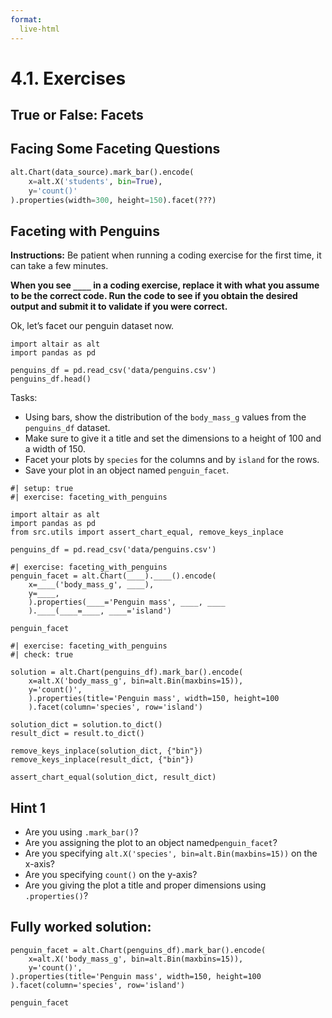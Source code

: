 ```yaml
---
format:
  live-html
---
```


<script src='../../src/quiz.js'></script>  

# 4.1. Exercises

## True or False: Facets

<div id='mcq1'></div> 
<script>
    generateQuiz(
        'mcq1', 
        'True or False',  
        'If you facet and assign a colour channel to the same column, you will obtain subplots all in different colours.',  
        { 
        'True': '',
        'False': 'Since there is only one group (based on the chosen column) in each faceted chart, there will also only be one color in each of the charts.'
        },
        'True',  
    );
</script>

<div id='mcq2'></div> 
<script>
    generateQuiz(
        'mcq2',
        'True or False',
        'Faceting works best with a numeric column.',
        {
        'True': 'How many plots will a continuous feature produce?',
        'False': 'Faceting works when the column you wish to facet is categorical.' 
        },
        'False',
    );
</script>

## Facing Some Faceting Questions

<div id='mcq3'></div> 
<script>
    generateQuiz(
        'mcq3', 
        'Question 1',  
        'When we facet a plot by a specific column, by default are the subplots displayed vertically or horizontally?',  
        { 
        'Horizontally': '',
        'Vertically': 'Just like a list, the plots are concatenated by default horizontally.'
        },
        'Horizontally',  
    );
</script>

<div id='mcq4'></div> 
<script>
    generateQuiz(
        'mcq4', 
        'Question 2',  
        'If we wanted to facet the plot below by the column <code>subject</code> and the number of plots per row at 4, what would be needed instead of <code>"???"</code> in the code below?',  
        { 
        '<code>"subject", row=3</code>': '<strong>row</strong> needs a column name as an argument value',
        '<code>"subject", rows=4</code>': 'This would produce 4 rows.',
        '<code>"subject", columns=4</code>': '',
        '<code>"subject", column=4</code>': 'The <code>column</code> argument needs a column label as an input.'
        },
        '<code>"subject", columns=4</code>',  
    );
</script>

```python
alt.Chart(data_source).mark_bar().encode(
    x=alt.X('students', bin=True),
    y='count()'
).properties(width=300, height=150).facet(???)


```

## Faceting with Penguins

**Instructions:**
Be patient when running a coding exercise for the first time, it can take a few minutes.

**When you see `____` in a coding exercise, replace it with what you assume to be the correct code. Run the code to see if you obtain the desired output
and submit it to validate if you were correct.**

Ok, let's facet our penguin dataset now.

```pyodide
import altair as alt
import pandas as pd

penguins_df = pd.read_csv('data/penguins.csv')
penguins_df.head()
```


Tasks: 

- Using bars, show the distribution of the `body_mass_g` values from the `penguins_df` dataset.
- Make sure to give it a title and set the dimensions to a height of 100 and a width of 150.
- Facet your plots by `species` for the columns and by `island` for the rows.
- Save your plot in an object named `penguin_facet`.

```pyodide
#| setup: true
#| exercise: faceting_with_penguins

import altair as alt
import pandas as pd
from src.utils import assert_chart_equal, remove_keys_inplace

penguins_df = pd.read_csv('data/penguins.csv')
```

```pyodide
#| exercise: faceting_with_penguins
penguin_facet = alt.Chart(____).____().encode(
    x=____('body_mass_g', ____),
    y=____,
    ).properties(____='Penguin mass', ____, ____
    ).____(____=____, ____='island')

penguin_facet
```

```pyodide
#| exercise: faceting_with_penguins
#| check: true

solution = alt.Chart(penguins_df).mark_bar().encode(
    x=alt.X('body_mass_g', bin=alt.Bin(maxbins=15)),
    y='count()',
    ).properties(title='Penguin mass', width=150, height=100
    ).facet(column='species', row='island')

solution_dict = solution.to_dict()
result_dict = result.to_dict()

remove_keys_inplace(solution_dict, {"bin"})
remove_keys_inplace(result_dict, {"bin"})

assert_chart_equal(solution_dict, result_dict)
```

:::: { .hint exercise="faceting_with_penguins"}
::: { .callout-note collapse="false"}

## Hint 1

- Are you using `.mark_bar()`?
- Are you assigning the plot to an object named`penguin_facet`?
- Are you specifying `alt.X('species', bin=alt.Bin(maxbins=15))` on the x-axis?
- Are you specifying `count()` on the y-axis?
- Are you giving the plot a title and proper dimensions using `.properties()`?

:::
::::

:::: { .solution exercise="faceting_with_penguins" }
::: { .callout-tip collapse="false"}

## Fully worked solution:

```pyodide
penguin_facet = alt.Chart(penguins_df).mark_bar().encode(
    x=alt.X('body_mass_g', bin=alt.Bin(maxbins=15)),
    y='count()',
).properties(title='Penguin mass', width=150, height=100
).facet(column='species', row='island')

penguin_facet
```

:::
::::

<div id='mcq5'></div> 
<script>
    generateQuiz(
        'mcq5', 
        'Question',  
        'Based on how the plots are generated when facetting, which species of penguin are on the “Dream” island?',  
        { 
        'Adelie, Chinstrap and Gentoo': 'Are all three plots generating distributions in the “Dream” island row?',
        'Adelie and Chinstrap': '',
        'Adelie and Gentoo': 'These are the 2 species present on Biscoe island.',
        'Only Adelie': 'This is the only species on Torgersen Island.'
        },
        'Adelie and Chinstrap',  
    );
</script>